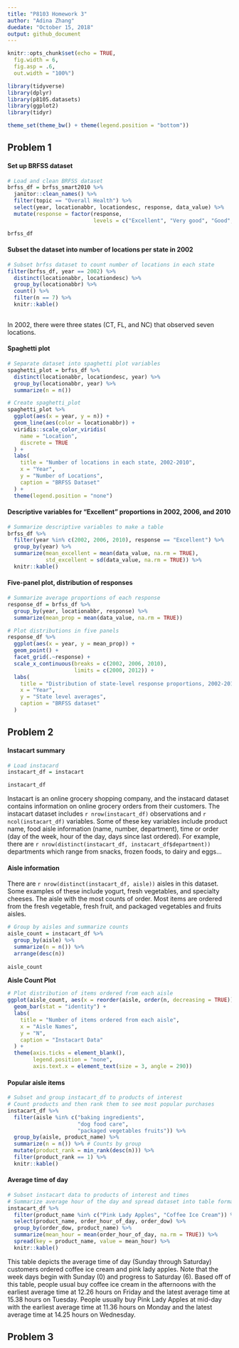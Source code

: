 ```yaml
---
title: "P8103 Homework 3"
author: "Adina Zhang"
duedate: "October 15, 2018"
output: github_document
---
```


```r
knitr::opts_chunk$set(echo = TRUE,
  fig.width = 6,
  fig.asp = .6,
  out.width = "100%")

library(tidyverse)
library(dplyr)
library(p8105.datasets)
library(ggplot2)
library(tidyr)

theme_set(theme_bw() + theme(legend.position = "bottom"))
```

## Problem 1

#### Set up BRFSS dataset

```r
# Load and clean BRFSS dataset
brfss_df = brfss_smart2010 %>% 
  janitor::clean_names() %>% 
  filter(topic == "Overall Health") %>% 
  select(year, locationabbr, locationdesc, response, data_value) %>% 
  mutate(response = factor(response,
                           levels = c("Excellent", "Very good", "Good", "Fair", "Poor"))) 

brfss_df
```

#### Subset the dataset into number of locations per state in 2002

```r
# Subset brfss dataset to count number of locations in each state
filter(brfss_df, year == 2002) %>% 
  distinct(locationabbr, locationdesc) %>% 
  group_by(locationabbr) %>% 
  count() %>% 
  filter(n == 7) %>% 
  knitr::kable()
  
```

In 2002, there were three states (CT, FL, and NC) that observed seven locations. 

#### Spaghetti plot

```r
# Separate dataset into spaghetti plot variables
spaghetti_plot = brfss_df %>% 
  distinct(locationabbr, locationdesc, year) %>% 
  group_by(locationabbr, year) %>% 
  summarize(n = n())

# Create spaghetti_plot 
spaghetti_plot %>% 
  ggplot(aes(x = year, y = n)) +
  geom_line(aes(color = locationabbr)) +
  viridis::scale_color_viridis(
    name = "Location", 
    discrete = TRUE
  ) + 
  labs(
    title = "Number of locations in each state, 2002-2010",
    x = "Year",
    y = "Number of Locations",
    caption = "BRFSS Dataset"
  ) + 
  theme(legend.position = "none")

```

#### Descriptive variables for "Excellent" proportions in 2002, 2006, and 2010

```r
# Summarize descriptive variables to make a table
brfss_df %>% 
  filter(year %in% c(2002, 2006, 2010), response == "Excellent") %>% 
  group_by(year) %>% 
  summarize(mean_excellent = mean(data_value, na.rm = TRUE),
            std_excellent = sd(data_value, na.rm = TRUE)) %>% 
  knitr::kable()
```

#### Five-panel plot, distribution of responses

```r
# Summarize average proportions of each response 
response_df = brfss_df %>% 
  group_by(year, locationabbr, response) %>% 
  summarize(mean_prop = mean(data_value, na.rm = TRUE))

# Plot distributions in five panels
response_df %>% 
  ggplot(aes(x = year, y = mean_prop)) + 
  geom_point() + 
  facet_grid(.~response) +
  scale_x_continuous(breaks = c(2002, 2006, 2010),
                     limits = c(2000, 2012)) + 
  labs(
    title = "Distribution of state-level response proportions, 2002-2010",
    x = "Year",
    y = "State level averages",
    caption = "BRFSS dataset"
  )

```

## Problem 2

#### Instacart summary

```r
# Load instacard
instacart_df = instacart

instacart_df
```

Instacart is an online grocery shopping company, and the instacard dataset contains information on online grocery orders from their customers. The instacart dataset includes `r nrow(instacart_df)` observations and `r ncol(instacart_df)` variables. Some of these key variables include product name, food aisle information (name, number, department), time or order (day of the week, hour of the day, days since last ordered). For example, there are `r nrow(distinct(instacart_df, instacart_df$department))` departments which range from snacks, frozen foods, to dairy and eggs... 

#### Aisle information

There are `r nrow(distinct(instacart_df, aisle))` aisles in this dataset. Some examples of these include yogurt, fresh vegetables, and specialty cheeses. The aisle with the most counts of order. Most items are ordered from the fresh vegetable, fresh fruit, and packaged vegetables and fruits aisles. 
 
```r
# Group by aisles and summarize counts
aisle_count = instacart_df %>% 
  group_by(aisle) %>% 
  summarize(n = n()) %>% 
  arrange(desc(n)) 
  
aisle_count
```

**Aisle Count Plot**

```r
# Plot distribution of items ordered from each aisle
ggplot(aisle_count, aes(x = reorder(aisle, order(n, decreasing = TRUE)), y = n)) +
  geom_bar(stat = "identity") + 
  labs(
    title = "Number of items ordered from each aisle",
    x = "Aisle Names",
    y = "N",
    caption = "Instacart Data"
  ) + 
  theme(axis.ticks = element_blank(), 
        legend.position = "none",
        axis.text.x = element_text(size = 3, angle = 290))
```

#### Popular aisle items

```r
# Subset and group instacart_df to products of interest
# Count products and then rank them to see most popular purchases
instacart_df %>% 
  filter(aisle %in% c("baking ingredients", 
                      "dog food care", 
                      "packaged vegetables fruits")) %>% 
  group_by(aisle, product_name) %>% 
  summarize(n = n()) %>% # Counts by group
  mutate(product_rank = min_rank(desc(n))) %>% 
  filter(product_rank == 1) %>% 
  knitr::kable()
```

#### Average time of day

```r
# Subset instacart data to products of interest and times
# Summarize average hour of the day and spread dataset into table format
instacart_df %>% 
  filter(product_name %in% c("Pink Lady Apples", "Coffee Ice Cream")) %>% 
  select(product_name, order_hour_of_day, order_dow) %>% 
  group_by(order_dow, product_name) %>% 
  summarize(mean_hour = mean(order_hour_of_day, na.rm = TRUE)) %>% 
  spread(key = product_name, value = mean_hour) %>% 
  knitr::kable()

```
This table depicts the average time of day (Sunday through Saturday) customers ordered coffee ice cream and pink lady apples. Note that the week days begin with Sunday (0) and progress to Saturday (6). Based off of this table, people usual buy coffee ice cream in the afternoons with the earliest average time at 12.26 hours on Friday and the latest average time at 15.38 hours on Tuesday. People usually buy Pink Lady Apples at mid-day with the earliest average time at 11.36 hours on Monday and the latest average time at 14.25 hours on Wednesday.


## Problem 3






